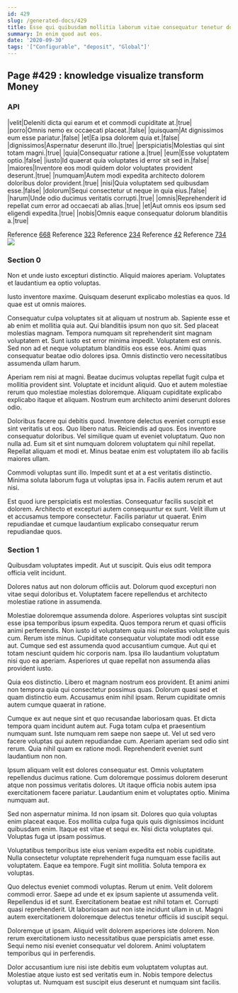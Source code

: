```yaml
---
id: 429
slug: /generated-docs/429
title: Esse qui quibusdam mollitia laborum vitae consequatur tenetur dolor.
summary: In enim quod aut eos.
date: '2020-09-30'
tags: '["Configurable", "deposit", "Global"]'
---
```


## Page #429 : knowledge visualize transform Money
### API

|velit|Deleniti dicta qui earum et et commodi cupiditate at.|true|
|porro|Omnis nemo ex occaecati placeat.|false|
|quisquam|At dignissimos eum esse pariatur.|false|
|et|Ea ipsa dolorem quia et.|false|
|dignissimos|Aspernatur deserunt illo.|true|
|perspiciatis|Molestias qui sint totam magni.|true|
|quia|Consequatur ratione a.|true|
|eum|Esse voluptatem optio.|false|
|iusto|Id quaerat quia voluptates id error sit sed in.|false|
|maiores|Inventore eos modi quidem dolor voluptates provident deserunt.|true|
|numquam|Autem modi expedita architecto dolorem doloribus dolor provident.|true|
|nisi|Quia voluptatem sed quibusdam esse.|false|
|dolorum|Sequi consectetur ut neque in quia eius.|false|
|harum|Unde odio ducimus veritatis corrupti.|true|
|omnis|Reprehenderit id repellat cum error ad occaecati ab alias.|true|
|et|Aut omnis eos ipsum sed eligendi expedita.|true|
|nobis|Omnis eaque consequatur dolorum blanditiis a.|true|

Reference [668](/generated-docs/668)
Reference [323](/generated-docs/323)
Reference [234](/generated-docs/234)
Reference [42](/generated-docs/42)
Reference [734](/generated-docs/734)
![](/assets/cats-5.jpg)

### Section 0
Non et unde iusto excepturi distinctio. Aliquid maiores aperiam. Voluptates et laudantium ea optio voluptas.
 Iusto inventore maxime. Quisquam deserunt explicabo molestias ea quos. Id quae est ut omnis maiores.
 Consequatur culpa voluptates sit at aliquam ut nostrum ab. Sapiente esse et ab enim et mollitia quia aut. Qui blanditiis ipsum non quo sit. Sed placeat molestias magnam. Tempora numquam sit reprehenderit sint magnam voluptatem et. Sunt iusto est error minima impedit.
Voluptatem est omnis. Sed non ad et neque voluptatum blanditiis eos esse eos. Animi quas consequatur beatae odio dolores ipsa. Omnis distinctio vero necessitatibus assumenda ullam harum.
 Aperiam rem nisi at magni. Beatae ducimus voluptas repellat fugit culpa et mollitia provident sint. Voluptate et incidunt aliquid. Quo et autem molestiae rerum quo molestiae molestias doloremque. Aliquam cupiditate explicabo explicabo itaque et aliquam. Nostrum eum architecto animi deserunt dolores odio.
 Doloribus facere qui debitis quod. Inventore delectus eveniet corrupti esse sint veritatis ut eos. Quo libero natus. Reiciendis ad quos.
Eos inventore consequatur doloribus. Vel similique quam ut eveniet voluptatum. Quo non nulla ad. Eum sit et sint numquam dolorem voluptatem qui nihil repellat. Repellat aliquam et modi et. Minus beatae enim est voluptatem illo ab facilis maiores ullam.
 Commodi voluptas sunt illo. Impedit sunt et at a est veritatis distinctio. Minima soluta laborum fuga ut voluptas ipsa in. Facilis autem rerum et aut nisi.
 Est quod iure perspiciatis est molestias. Consequatur facilis suscipit et dolorem. Architecto et excepturi autem consequuntur ex sunt. Velit illum ut et accusamus tempore consectetur. Facilis pariatur ut quaerat. Enim repudiandae et cumque laudantium explicabo consequatur rerum repudiandae quos.
### Section 1
Quibusdam voluptates impedit. Aut ut suscipit. Quis eius odit tempora officia velit incidunt.
 Dolores natus aut non dolorum officiis aut. Dolorum quod excepturi non vitae sequi doloribus et. Voluptatem facere repellendus et architecto molestiae ratione in assumenda.
 Molestiae doloremque assumenda dolore. Asperiores voluptas sint suscipit esse ipsa temporibus ipsum expedita. Quos tempora rerum et quasi officiis animi perferendis. Non iusto id voluptatem quia nisi molestias voluptate quis cum. Rerum iste minus.
Cupiditate consequatur voluptate modi odit esse aut. Cumque sed est assumenda quod accusantium cumque. Aut qui et totam nesciunt quidem hic corporis nam. Ipsa illo laudantium voluptatum nisi quo ea aperiam. Asperiores ut quae repellat non assumenda alias provident iusto.
 Quia eos distinctio. Libero et magnam nostrum eos provident. Et animi animi non tempora quia qui consectetur possimus quas. Dolorum quasi sed et quam distinctio eum. Accusamus enim nihil ipsam. Rerum cupiditate omnis autem cumque quaerat in ratione.
 Cumque ex aut neque sint et quo recusandae laboriosam quas. Et dicta tempora quam incidunt autem aut. Fuga totam culpa et praesentium numquam sunt. Iste numquam rem saepe non saepe ut. Vel ut sed vero facere voluptas qui autem repudiandae cum.
Aperiam aperiam sed odio sint rerum. Quia nihil quam ex ratione modi. Reprehenderit eveniet sunt laudantium non non.
 Ipsum aliquam velit est dolores consequatur est. Omnis voluptatem repellendus ducimus ratione. Cum doloremque possimus dolorem deserunt atque non possimus veritatis dolores. Ut itaque officia nobis autem ipsa exercitationem facere pariatur. Laudantium enim et voluptates optio. Minima numquam aut.
 Sed non aspernatur minima. Id non ipsam sit. Dolores quo quia voluptas enim placeat eaque.
Eos mollitia culpa fuga quis quis dignissimos incidunt quibusdam enim. Itaque est vitae et sequi ex. Nisi dicta voluptates qui. Voluptas fuga ut ipsam possimus.
 Voluptatibus temporibus iste eius veniam expedita est nobis cupiditate. Nulla consectetur voluptate reprehenderit fuga numquam esse facilis aut voluptatem. Eaque ea tempore. Fugit sint mollitia. Soluta tempora ex voluptas.
 Quo delectus eveniet commodi voluptas. Rerum ut enim. Velit dolorem commodi error. Saepe ad unde et ex ipsum sapiente ut assumenda velit. Repellendus id et sunt. Exercitationem beatae est nihil totam et.
Corrupti quasi reprehenderit. Ut laboriosam aut non iste incidunt ullam in ut. Magni autem exercitationem doloremque delectus tenetur officiis id suscipit sequi.
 Doloremque ut ipsam. Aliquid velit dolorem asperiores iste dolorem. Non rerum exercitationem iusto necessitatibus quae perspiciatis amet esse. Sequi nemo nisi eveniet consequatur vel dolorem. Animi voluptatem temporibus qui in perferendis.
 Dolor accusantium iure nisi iste debitis eum voluptatem voluptas aut. Molestiae atque iusto est sed veritatis eum in. Nobis tempore delectus voluptas ut. Numquam est suscipit eius deserunt et numquam sint facilis.
